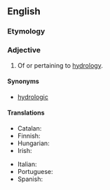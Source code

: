==English==

===Etymology===
{{suffix|en|hydrologic|al}}

===Adjective===
{{en-adj|-}}

# Of or pertaining to [[hydrology]].

====Synonyms====
* [[hydrologic]]

====Translations====
{{trans-top|pertaining to hydrology}}
* Catalan: {{t|ca|hidrològic}}
* Finnish: {{t+|fi|hydrologinen}}
* Hungarian: {{t|hu|víztani}}
* Irish: {{t|ga|hidreolaíoch}}
{{trans-mid}}
* Italian: {{t+|it|idrologico}}
* Portuguese: {{t|pt|hidrológico}}
* Spanish: {{t|es|hidrológico}}
{{trans-bottom}}